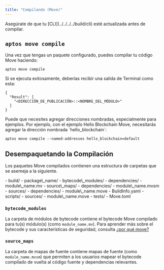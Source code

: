 ```yaml
---
title: "Compilando (Move)"
---
```



<Aside type="note">
  Asegúrate de que tu [CLI](../../../../build/cli) esté actualizada antes de compilar.
</Aside>

## `aptos move compile`

Una vez que tengas un paquete configurado, puedes compilar tu código Move haciendo:

```shellscript filename="Terminal"
aptos move compile
```

Si se ejecuta exitosamente, deberías recibir una salida de Terminal como esta:

```shellscript filename="Terminal"
{
  "Result": [
    "<DIRECCIÓN_DE_PUBLICACIÓN>::<NOMBRE_DEL_MÓDULO>"
  ]
}
```

<Aside type="note">
  Puede que necesites agregar direcciones nombradas, especialmente para ejemplos. Por ejemplo, con el ejemplo Hello Blockchain Move, necesitarás agregar la dirección nombrada `hello_blockchain`:

  ```shellscript filename="Terminal"
  aptos move compile --named-addresses hello_blockchain=default
  ```
</Aside>

## Desempaquetando la Compilación

Los paquetes Move compilados contienen una estructura de carpetas que se asemeja a la siguiente.

<FileTree>
  - build/
    - package\_name/
      - bytecode\_modules/
        - dependencies/
        - module\_name.mv
      - source\_maps/
        - dependencies/
        - module\_name.mvsm
      - sources/
        - dependencies/
        - module\_name.move
      - BuildInfo.yaml
  - scripts/
  - sources/
    - module\_name.move
  - tests/
  - Move.toml
</FileTree>

### `bytecode_modules`

La carpeta de módulos de bytecode contiene el bytecode Move compilado para tu(s) módulo(s) (como `module_name.mv`).
Para aprender más sobre el bytecode y sus características de seguridad, consulta [¿por qué move?](../../../../build/smart-contracts/why-move)

### `source_maps`

La carpeta de mapas de fuente contiene mapas de fuente (como `module_name.mvsm`) que permiten
a los usuarios mapear el bytecode compilado de vuelta al código fuente y dependencias relevantes.

